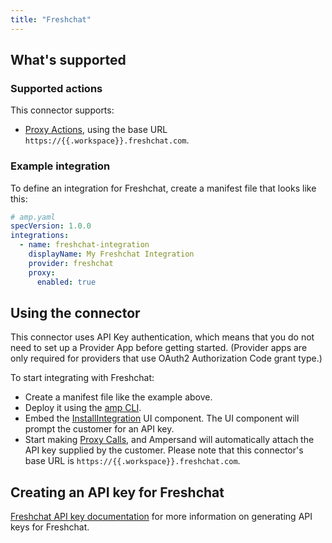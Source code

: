 ```yaml
---
title: "Freshchat"
---
```

## What's supported

### Supported actions

This connector supports:
- [Proxy Actions](/proxy-actions), using the base URL `https://{{.workspace}}.freshchat.com`.

### Example integration

To define an integration for Freshchat, create a manifest file that looks like this:

```YAML
# amp.yaml
specVersion: 1.0.0
integrations:
  - name: freshchat-integration
    displayName: My Freshchat Integration
    provider: freshchat
    proxy:
      enabled: true
```

## Using the connector

This connector uses API Key authentication, which means that you do not need to set up a Provider App before getting started. (Provider apps are only required for providers that use OAuth2 Authorization Code grant type.)

To start integrating with Freshchat:
- Create a manifest file like the example above.
- Deploy it using the [amp CLI](/cli/overview).
- Embed the [InstallIntegration](/embeddable-ui-components#install-integration) UI component. The UI component will prompt the customer for an API key.
- Start making [Proxy Calls](/proxy-actions), and Ampersand will automatically attach the API key supplied by the customer. Please note that this connector's base URL is `https://{{.workspace}}.freshchat.com`.

## Creating an API key for Freshchat

[Freshchat API key documentation](https://developers.freshchat.com/api) for more information on generating API keys for Freshchat.

